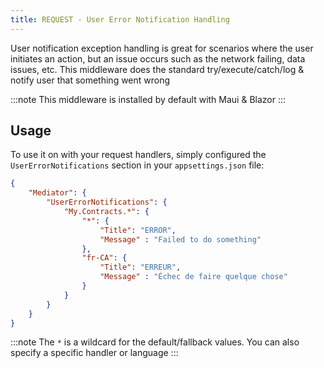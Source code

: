 ```yaml
---
title: REQUEST - User Error Notification Handling
---
```


User notification exception handling is great for scenarios where the user initiates an action, but an issue occurs
such as the network failing, data issues, etc.  This middleware does the standard try/execute/catch/log & notify user
that something went wrong

:::note
This middleware is installed by default with Maui & Blazor
:::

## Usage

To use it on with your request handlers, simply configured the `UserErrorNotifications` section in your `appsettings.json` file:

```json
{
    "Mediator": {
        "UserErrorNotifications": {
            "My.Contracts.*": {
                "*": {
                    "Title": "ERROR",
                    "Message" : "Failed to do something"
                },
                "fr-CA": {
                    "Title": "ERREUR",
                    "Message" : "Échec de faire quelque chose"
                }
            }
        }
    }
}
```

:::note
The `*` is a wildcard for the default/fallback values.  You can also specify a specific handler or language
:::